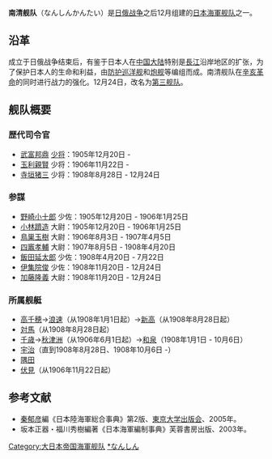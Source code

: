 {{日本海軍}}
'''南清舰队'''（なんしんかんたい）是[[日俄战争|日俄战争]]之后{{和暦|1905}}12月组建的[[大日本帝国海軍|日本海軍]][[舰队|舰队]]之一。

== 沿革 ==
成立于日俄战争结束后，有鉴于日本人在[[中国大陆|中国大陆]]特别是[[長江|長江]]沿岸地区的扩张，为了保护日本人的生命和利益，由[[防护巡洋舰|防护巡洋舰]]和[[炮舰|炮舰]]等编组而成。南清舰队在[[辛亥革命|辛亥革命]]的同时进行战力的强化。{{和暦|1908}}12月24日，改名为[[第三舰队_(日本海軍)|第三舰队]]。

== 舰队概要 ==
=== 歴代司令官 ===
* [[武富邦鼎|武富邦鼎]] [[少将|少将]]：1905年12月20日 - 
* [[玉利親賢|玉利親賢]] 少将：1906年11月22日 - 
* [[寺垣猪三|寺垣猪三]] 少将：1908年8月28日 - 12月24日

=== 参謀 ===
* [[野崎小十郎|野崎小十郎]] 少佐：1905年12月20日 - 1906年1月25日
* [[小林躋造|小林躋造]] 大尉：1905年12月20日 - 1906年1月25日
* [[鳥巣玉樹|鳥巣玉樹]] 大尉：1906年8月3日 - 1907年4月5日
* [[四竈孝輔|四竈孝輔]] 大尉：1907年8月5日 - 1908年4月20日
* [[飯田延太郎|飯田延太郎]] 少佐：1908年4月20日 - 7月22日
* [[伊集院俊_(海軍軍人)|伊集院俊]] 少佐：1908年11月20日 - 12月24日
* [[加藤隆義|加藤隆義]] 大尉：1908年11月20日 - 12月24日

=== 所属舰艇 ===
* [[高千穂号防护巡洋舰|高千穂]]→[[浪速号防护巡洋舰|浪速]]（从1908年1月1日起）→[[新高号防护巡洋舰|新高]]（从1908年8月28日起）
* [[对马号防护巡洋舰|対馬]]（从1908年8月28日起）
* [[千歳_(防护巡洋舰)|千歳]]→[[秋津洲_(防护巡洋舰)|秋津洲]]（从1906年6月1日起）→[[和泉号防护巡洋舰|和泉]]（1908年1月1日 - 10月6日）
* [[宇治_(砲舰・初代)|宇治]]（直到1908年8月28日、1908年10月6日 -）
* [[隅田_(砲舰)|隅田]]
* [[伏見_(砲舰)|伏見]]（从1906年11月22日起）

== 参考文献 ==
{{refbegin}}
* [[秦郁彦|秦郁彦]]編《日本陸海軍総合事典》第2版、[[東京大学出版会|東京大学出版会]]、2005年。
* 坂本正器・福川秀樹編著《日本海軍編制事典》芙蓉書房出版、2003年。
{{refend}}

{{大日本帝國海軍}}

{{DEFAULTSORT:なんしんかんたい}}
[[Category:大日本帝国海軍舰队|Category:大日本帝国海軍舰队]]
[[Category:在外邦人保護の舰船|*なんしん]]
